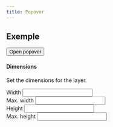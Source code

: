 ```yaml
---
title: Popover
---
```


## Exemple

<Popover>
  <PopoverTrigger asChild>
    <Button variant="outline">Open popover</Button>
  </PopoverTrigger>
  <PopoverContent className="w-80">
    <div className="grid gap-4">
      <div className="space-y-2">
        <h4 className="font-medium leading-none">Dimensions</h4>
        <p className="text-sm text-muted-foreground">
          Set the dimensions for the layer.
        </p>
      </div>
      <div className="grid gap-2">
        <div className="grid grid-cols-3 items-center gap-4">
          <Label htmlFor="width">Width</Label>
          <Input
            id="width"
            defaultValue="100%"
            className="col-span-2 h-8"
          />
        </div>
        <div className="grid grid-cols-3 items-center gap-4">
          <Label htmlFor="maxWidth">Max. width</Label>
          <Input
            id="maxWidth"
            defaultValue="300px"
            className="col-span-2 h-8"
          />
        </div>
        <div className="grid grid-cols-3 items-center gap-4">
          <Label htmlFor="height">Height</Label>
          <Input
            id="height"
            defaultValue="25px"
            className="col-span-2 h-8"
          />
        </div>
        <div className="grid grid-cols-3 items-center gap-4">
          <Label htmlFor="maxHeight">Max. height</Label>
          <Input
            id="maxHeight"
            defaultValue="none"
            className="col-span-2 h-8"
          />
        </div>
      </div>
    </div>
  </PopoverContent>
</Popover>
